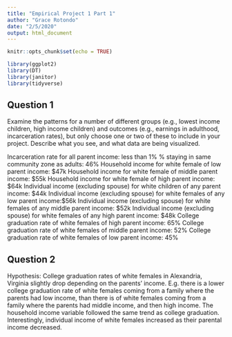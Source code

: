```yaml
---
title: "Empirical Project 1 Part 1"
author: "Grace Rotondo"
date: "2/5/2020"
output: html_document
---
```


```r
knitr::opts_chunk$set(echo = TRUE)
```

```r
library(ggplot2)
library(DT)
library(janitor)
library(tidyverse)
```

## Question 1
Examine the patterns for a number of different groups (e.g., lowest income children, high income children) and outcomes (e.g., earnings in adulthood, incarceration rates), but only choose one or two of these to include in your project. Describe what you see, and what data are being visualized.

Incarceration rate for all parent income: less than 1%
% staying in same community zone as adults: 46%
Household income for white female of low parent income: $47k
Household income for white female of middle parent income: $55k
Household income for white female of high parent income: $64k
Individual income (excluding spouse) for white children of any parent income: $44k
Individual income (excluding spouse) for white females of any low parent income:$56k
Individual income (excluding spouse) for white females of any middle parent income: $52k
Individual income (excluding spouse) for white females of any high parent income: $48k
College graduation rate of white females of high parent income: 65%
College graduation rate of white females of middle parent income: 52%
College graduation rate of white females of low parent income: 45%


## Question 2
Hypothesis: College graduation rates of white females in Alexandria, Virginia slightly drop depending on the parents' income. E.g. there is a lower college graduation rate of white females coming from a family where the parents had low income, than there is of white females coming from a family where the parents had middle income, and then high income. The household income variable followed the same trend as college graduation. Interestingly, individual income of white females increased as their parental income decreased.

```r

```

